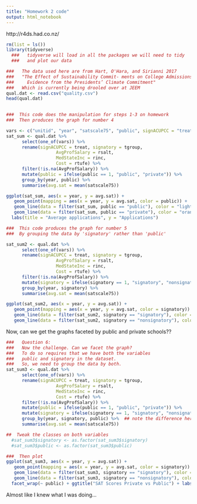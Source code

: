 ```yaml
---
title: "Homework 2 code"
output: html_notebook
---
```


http://r4ds.had.co.nz/

```r
rm(list = ls())
library(tidyverse)
  ###   tidyverse will load in all the packages we will need to tidy 
  ###   and plot our data

```



```r
###   The data used here are from Hart, O'Hara, and Sirianni 2017
###   "The Effect of Sustainability Commit- ments on College Admissions: 
###     Evidence from the Presidents’ Climate Commitment"
###   Which is currently being drooled over at JEEM 
qual.dat <- read.csv("quality.csv")
head(qual.dat)
                      
```


```r
###  This code does the manipulation for steps 1-3 on homework
###  Then produces the graph for number 4

vars <- c("unitid", "year", "satscale75", "public", signACUPCC = "treat", signatory = "tgroup", "rsalt", "rinc", "rtufe", "diplomas")
sat_sum <- qual.dat %>%
      select(one_of(vars)) %>%
      rename(signACUPCC = treat, signatory = tgroup, 
                   AvgProfSalary = rsalt,
                   MedStateInc = rinc,
                   Cost = rtufe) %>%
      filter(!is.na(AvgProfSalary)) %>%
      mutate(public = ifelse(public == 1, "public", "private")) %>%
      group_by(year, public) %>%
      summarise(avg.sat = mean(satscale75))

ggplot(sat_sum, aes(x = year, y = avg.sat)) + 
   geom_point(mapping = aes(x = year, y = avg.sat, color = public)) + 
   geom_line(data = filter(sat_sum, public == "public"), color = "light blue") +
   geom_line(data = filter(sat_sum, public == "private"), color = "orange") +
  labs(title = "Average applications", y = "Applications")
```


```r
###  This code produces the graph for number 5
###  By grouping the data by 'signatory' rather than 'public'

sat_sum2 <- qual.dat %>%
      select(one_of(vars)) %>%
      rename(signACUPCC = treat, signatory = tgroup, 
                   AvgProfSalary = rsalt,
                   MedStateInc = rinc,
                   Cost = rtufe) %>%
      filter(!is.na(AvgProfSalary)) %>%
      mutate(signatory = ifelse(signatory == 1, "signatory", "nonsignatory")) %>%
      group_by(year, signatory) %>%
      summarise(avg.sat = mean(satscale75))

ggplot(sat_sum2, aes(x = year, y = avg.sat)) + 
   geom_point(mapping = aes(x = year, y = avg.sat, color = signatory)) + 
   geom_line(data = filter(sat_sum2, signatory == "signatory"), color = "light blue") +
   geom_line(data = filter(sat_sum2, signatory == "nonsignatory"), color = "orange") 
```


Now, can we get the graphs faceted by public and private schools?? 

```r
###   Question 6:
###   Now the challenge. Can we facet the graph? 
###   To do so requires that we have both the variables 
###   public and signatory in the dataset.
###   So, we need to group the data by both. 
sat_sum3 <- qual.dat %>%
      select(one_of(vars)) %>%
      rename(signACUPCC = treat, signatory = tgroup, 
                   AvgProfSalary = rsalt,
                   MedStateInc = rinc,
                   Cost = rtufe) %>%
      filter(!is.na(AvgProfSalary)) %>%
      mutate(public = ifelse(public == 1, "public", "private")) %>%
      mutate(signatory = ifelse(signatory == 1, "signatory", "nonsignatory")) %>%
      group_by(year, signatory, public) %>%  ## note the difference here
      summarise(avg.sat = mean(satscale75))

##  Tweak the classes on both variables
  #sat_sum3$signatory <- as.factor(sat_sum3$signatory)
  #sat_sum3$public <- as.factor(sat_sum3$public)

###  Then plot 
ggplot(sat_sum3, aes(x = year, y = avg.sat)) + 
   geom_point(mapping = aes(x = year, y = avg.sat, color = signatory)) + 
   geom_line(data = filter(sat_sum3, signatory == "signatory"), color = "light blue") +
   geom_line(data = filter(sat_sum3, signatory == "nonsignatory"), color = "orange")  +
  facet_wrap(~ public) + ggtitle("SAT Scores Private vs Public") + labs(x="Year", y="SAT Scores")
```

Almost like I knew what I was doing...







